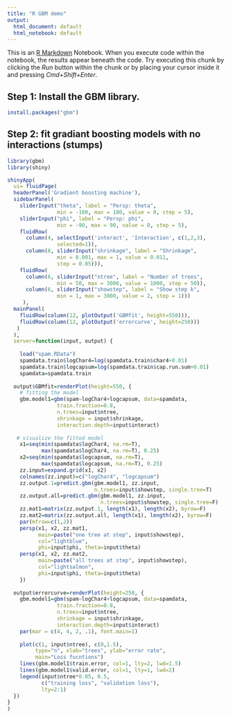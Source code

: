 ```yaml
---
title: "R GBM demo"
output:
  html_document: default
  html_notebook: default
---
```


This is an [R Markdown](http://rmarkdown.rstudio.com) Notebook. When you execute code within the notebook, the results appear beneath the code. Try executing this chunk by clicking the *Run* button within the chunk or by placing your cursor inside it and pressing *Cmd+Shift+Enter*. 

## Step 1: Install the GBM library.
```r
install.packages("gbm")
```

## Step 2: fit gradiant boosting models with no interactions (stumps)
```r
library(gbm)
library(shiny)

shinyApp(
  ui= fluidPage(
  headerPanel('Gradient boosting machine'),
  sidebarPanel(
    sliderInput("theta", label = "Persp: theta",
                min = -180, max = 180, value = 0, step = 5),
    sliderInput("phi", label = "Persp: phi",
                min = -90, max = 90, value = 0, step = 5),
    fluidRow(
      column(4, selectInput('interact', 'Interaction', c(1,2,3),
                selected=1)),
      column(8, sliderInput("shrinkage", label = "Shrinkage",
                min = 0.001, max = 1, value = 0.011, 
                step = 0.05))),
    fluidRow(
      column(6, sliderInput("ntree", label = "Number of trees",
                min = 50, max = 3000, value = 1000, step = 50)),
      column(6, sliderInput("showstep", label = "Show step k",
                min = 1, max = 3000, value = 2, step = 1)))
     ),
  mainPanel(
    fluidRow(column(12, plotOutput('GBMfit', height=550))),
    fluidRow(column(12, plotOutput('errorcurve', height=250)))
   )
  ),
  server=function(input, output) {
    
    load("spam.RData")
    spamdata.train$logChar4=log(spamdata.train$char4+0.01)
    spamdata.train$logcapsum=log(spamdata.train$cap.run.sum+0.01)
    spamdata=spamdata.train
  
  output$GBMfit=renderPlot(height=550, {
    # fitting the model
    gbm.model1=gbm(spam~logChar4+logcapsum, data=spamdata, 
                train.fraction=0.8, 
                n.trees=input$ntree, 
                shrinkage = input$shrinkage,
                interaction.depth=input$interact)
    
   # visualize the fitted model
    x1=seq(min(spamdata$logChar4, na.rm=T), 
           max(spamdata$logChar4, na.rm=T), 0.25)
    x2=seq(min(spamdata$logcapsum, na.rm=T), 
           max(spamdata$logcapsum, na.rm=T), 0.25)
    zz.input=expand.grid(x1, x2)
    colnames(zz.input)=c("logChar4", "logcapsum")
    zz.output.1=predict.gbm(gbm.model1, zz.input, 
                            n.trees=input$showstep, single.tree=T)
    zz.output.all=predict.gbm(gbm.model1, zz.input, 
                              n.trees=input$showstep, single.tree=F)
    zz.mat1=matrix(zz.output.1, length(x1), length(x2), byrow=F)
    zz.mat2=matrix(zz.output.all, length(x1), length(x2), byrow=F)
    par(mfrow=c(1,2))
    persp(x1, x2, zz.mat1, 
          main=paste("one tree at step", input$showstep), 
          col="lightblue",
          phi=input$phi, theta=input$theta)
    persp(x1, x2, zz.mat2,
          main=paste("all trees at step", input$showstep), 
          col="lightsalmon",
          phi=input$phi, theta=input$theta)
    })
  
  output$errorcurve=renderPlot(height=250, {
    gbm.model1=gbm(spam~logChar4+logcapsum, data=spamdata, 
                train.fraction=0.8, 
                n.trees=input$ntree, 
                shrinkage = input$shrinkage,
                interaction.depth=input$interact)
    par(mar = c(4, 4, 2, .1), font.main=1)
    
    plot(c(1, input$ntree), c(0,1.5), 
         type="n", xlab="trees", ylab="error rate",
         main="Loss fucntions")
    lines(gbm.model1$train.error, col=1, lty=2, lwd=1.5)
    lines(gbm.model1$valid.error, col=1, lty=1, lwd=2)
    legend(input$ntree*0.05, 0.5, 
           c("training loss", "validation loss"),
           lty=2:1)
  })
}
)
```
